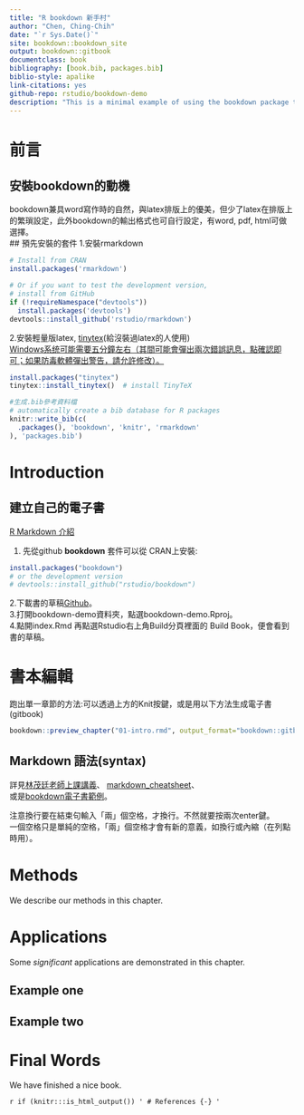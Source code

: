 ```yaml
--- 
title: "R bookdown 新手村"
author: "Chen, Ching-Chih"
date: "`r Sys.Date()`"
site: bookdown::bookdown_site
output: bookdown::gitbook
documentclass: book
bibliography: [book.bib, packages.bib]
biblio-style: apalike
link-citations: yes
github-repo: rstudio/bookdown-demo
description: "This is a minimal example of using the bookdown package to write a book. The output format for this example is bookdown::gitbook."
---
```


# 前言
## 安裝bookdown的動機
bookdown兼具word寫作時的自然，與latex排版上的優美，但少了latex在排版上的繁瑣設定，此外bookdown的輸出格式也可自行設定，有word, pdf, html可做選擇。  
## 預先安裝的套件
1.安裝rmarkdown  
```r
# Install from CRAN
install.packages('rmarkdown')

# Or if you want to test the development version,
# install from GitHub
if (!requireNamespace("devtools"))
  install.packages('devtools')
devtools::install_github('rstudio/rmarkdown')
```
2.安裝輕量版latex, [tinytex](https://yihui.name/tinytex/)(給沒裝過latex的人使用)  
[Windows系统可能需要五分鐘左右（其間可能會彈出兩次錯誤訊息，點確認即可；如果防毒軟體彈出警告，請允許修改）。](https://yihui.org/tinytex/cn/)
```r
install.packages("tinytex")
tinytex::install_tinytex()  # install TinyTeX
```




```r
#生成.bib參考資料檔
# automatically create a bib database for R packages
knitr::write_bib(c(
  .packages(), 'bookdown', 'knitr', 'rmarkdown'
), 'packages.bib')
```

<!--chapter:end:index.Rmd-->

# Introduction {#intro}

## 建立自己的電子書{-}
[R Markdown 介紹](https://bookdown.org/tpemartin/rmarkdown_intro/#markdown) 

1. 先從github
**bookdown** 套件可以從 CRAN上安裝:

```r
install.packages("bookdown")
# or the development version
# devtools::install_github("rstudio/bookdown")
```

2.下載書的草稿[Github](https://github.com/rstudio/bookdown-demo)。   
3.打開bookdown-demo資料夾，點選bookdown-demo.Rproj。     
4.點開index.Rmd 再點選Rstudio右上角Build分頁裡面的 Build Book，便會看到書的草稿。  

<!--chapter:end:01-intro.Rmd-->

# 書本編輯 

跑出單一章節的方法:可以透過上方的Knit按鍵，或是用以下方法生成電子書(gitbook)
```r
bookdown::preview_chapter("01-intro.rmd", output_format="bookdown::gitbook")
```
## Markdown 語法(syntax){-}
詳見[林茂廷老師上課講義](https://bookdown.org/tpemartin/rmarkdown_intro/markdown-syntax.html#e59fbae69cace8aa9ee6b395)、
[markdown_cheatsheet](https://github.com/rstudio/cheatsheets/raw/master/rmarkdown-2.0.pdf)、  
或是[bookdown電子書範例](https://bookdown.org/yihui/bookdown/markdown-syntax.html#inline-formatting)。  

注意換行要在結束句輸入「兩」個空格，才換行。不然就要按兩次enter鍵。  
一個空格只是單純的空格，「兩」個空格才會有新的意義，如換行或內縮（在列點時用）。  

<!--chapter:end:02-書本編輯.Rmd-->

# Methods

We describe our methods in this chapter.

<!--chapter:end:03-method.Rmd-->

# Applications

Some _significant_ applications are demonstrated in this chapter.

## Example one

## Example two

<!--chapter:end:04-application.Rmd-->

# Final Words

We have finished a nice book.

<!--chapter:end:05-summary.Rmd-->

`r if (knitr:::is_html_output()) '
# References {-}
'`

<!--chapter:end:06-references.Rmd-->

